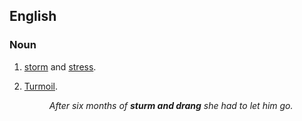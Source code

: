 {{also|Sturm|Drang}}
==English==

===Noun===
{{en-noun|-}}

# {{literal}} [[storm]] and [[stress]].
# [[turmoil|Turmoil]].
#: ''After six months of '''sturm and drang''' she had to let him go.''